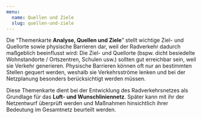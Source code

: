 ```yaml
---
menu:
  name: Quellen und Ziele
  slug: quellen-und-ziele
---
```

Die “Themenkarte **Analyse, Quellen und Ziele**” stellt wichtige Ziel- und Quellorte sowie physische Barrieren dar, weil der Radverkehr dadurch maßgeblich beeinflusst wird: Die Ziel- und Quellorte (bspw. dicht besiedelte Wohnstandorte / Ortszentren, Schulen usw.) sollten gut erreichbar sein, weil sie Verkehr generieren. Physische Barrieren können oft nur an bestimmten Stellen gequert werden, weshalb sie Verkehrsströme lenken und bei der Netzplanung besonders berücksichtigt werden müssen.

Diese Themenkarte dient bei der Entwicklung des Radverkehrsnetzes als Grundlage für das **Luft- und Wunschliniennetz**. Später kann mit ihr der Netzentwurf überprüft werden und Maßnahmen hinsichtlich ihrer Bedeutung im Gesamtnetz beurteilt werden.
